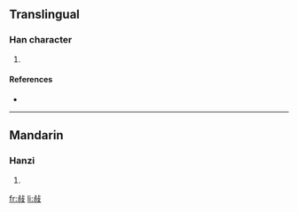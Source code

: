 ==Translingual==

===Han character===
{{Han char|rn=66|rad=攴|as=06|sn=10|four=2194<sub>7</sub>|canj=卜火卜水 (YFYE)}}

# {{defn|Han|sort=攴06}}

====References====
* {{Han ref|kx=0470.270|dkj=13192|dj=0821.050|hdz=21455.170|uh=654A|ud=25930|bh=D1CD|bd=53709}}

----

==Mandarin==

===Hanzi===
{{cmn-hanzi|pin=[[chù]] ([[chu4]])|wg=ch'u<sup>4</sup>}}

# {{defn|Mandarin}}

[[fr:敊]]
[[li:敊]]